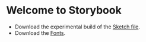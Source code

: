 
<Meta title="Welcome" />

# Welcome to Storybook

- Download the experimental build of the <a href="newSketch.sketch" target="_blank">Sketch file</a>.
- Download the <a href="fonts.zip" target="_blank">Fonts</a>.
